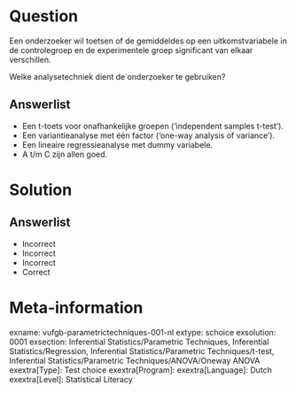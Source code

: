 Question
========

Een onderzoeker wil toetsen of de gemiddeldes op een uitkomstvariabele in de controlegroep en de experimentele groep significant van elkaar verschillen. 

Welke analysetechniek dient de onderzoeker te gebruiken?
  
Answerlist
----------
* Een t-toets voor onafhankelijke groepen (‘independent samples t-test’).
* Een variantieanalyse met één factor (‘one-way analysis of variance’).
* Een lineaire regressieanalyse met dummy variabele.
* A t/m C zijn allen goed.


Solution
========

Answerlist
----------
* Incorrect
* Incorrect
* Incorrect
* Correct

Meta-information
================
exname: vufgb-parametrictechniques-001-nl
extype: schoice
exsolution: 0001
exsection: Inferential Statistics/Parametric Techniques, Inferential Statistics/Regression, Inferential Statistics/Parametric Techniques/t-test, Inferential Statistics/Parametric Techniques/ANOVA/Oneway ANOVA
exextra[Type]: Test choice
exextra[Program]: 
exextra[Language]: Dutch
exextra[Level]: Statistical Literacy
